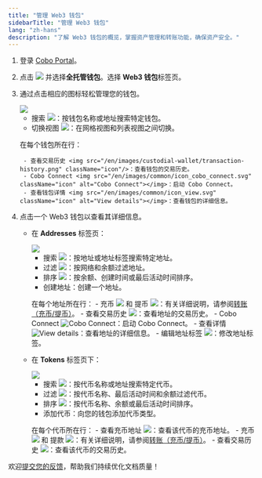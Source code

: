 ```yaml
---
title: "管理 Web3 钱包"
sidebarTitle: "管理 Web3 钱包"
lang: "zh-hans"
description: "了解 Web3 钱包的概览，掌握资产管理和转账功能，确保资产安全。"
---
```


1. 登录 [Cobo Portal](https://portal.cobo.com/login)。
2. 点击 <img src="/en/images/custodial-wallet/wallet-icon.svg" className="icon"/> 并选择**全托管钱包**。选择 **Web3 钱包**标签页。
3. 通过点击相应的图标轻松管理您的钱包。

    <img src="/cn/images/custodial-wallet/web3/web3-wallet-list.png" className="screenshot_full_screen"/>

    - 搜索 <img src="/en/images/custodial-wallet/search.svg" className="icon"/>：按钱包名称或地址搜索特定钱包。
    - 切换视图 <img src="/en/images/mpc-wallet/icon_list.svg" className="icon"></img>：在网格视图和列表视图之间切换。

    在每个钱包所在行：

        - 查看交易历史 <img src="/en/images/custodial-wallet/transaction-history.png" className="icon"/>：查看钱包的交易历史。
        - Cobo Connect <img src="/en/images/common/icon_cobo_connect.svg" className="icon" alt="Cobo Connect"></img>：启动 Cobo Connect。
        - 查看钱包详情 <img src="/en/images/common/icon_view.svg" className="icon" alt="View details"></img>：查看钱包的详细信息。

4. 点击一个 Web3 钱包以查看其详细信息。

    - 在 **Addresses** 标签页：

        <img src="/cn/images/custodial-wallet/web3/addresses-tab.png" className="screenshot_full_screen"/>

        - 搜索 <img src="/en/images/custodial-wallet/search.svg" className="icon"/>：按地址或地址标签搜索特定地址。
        - 过滤 <img src="/en/images/custodial-wallet/filter.png" className="icon"/>：按网络和余额过滤地址。
        - 排序 <img src="/en/images/smart-contract-wallet/button_sort.svg" className="icon"></img>：按余额、创建时间或最后活动时间排序。
        - 创建地址：创建一个地址。

        在每个地址所在行：
            - 充币 <img src="/en/images/custodial-wallet/deposit-icon.png" className="icon"/> 和 提币 <img src="/en/images/custodial-wallet/withdraw-icon.png" className="icon"/>：有关详细说明，请参阅[转账（充币/提币）](/cn/portal/custodial-wallets/web3-wallets/transfers)。
            - 查看交易历史 <img src="/en/images/custodial-wallet/transaction-history.png" className="icon"/>：查看地址的交易历史。
            - Cobo Connect <img src="/en/images/common/icon_cobo_connect.svg" className="icon" alt="Cobo Connect"></img>：启动 Cobo Connect。
            - 查看详情 <img src="/en/images/common/icon_view.svg" className="icon" alt="View details"></img>：查看地址的详细信息。
            - 编辑地址标签 <img src="/en/images/mpc-wallet/icon_edit.svg" className="icon"></img>：修改地址标签。

    - 在 **Tokens** 标签页下：

        <img src="/cn/images/custodial-wallet/web3/tokens-tab.png" className="screenshot_full_screen"/>

        - 搜索 <img src="/en/images/custodial-wallet/search.svg" className="icon"/>：按代币名称或地址搜索特定代币。
        - 过滤 <img src="/en/images/custodial-wallet/filter.png" className="icon"/>：按代币名称、最后活动时间和余额过滤代币。
        - 排序 <img src="/en/images/smart-contract-wallet/button_sort.svg" className="icon"></img>：按代币名称、余额或最后活动时间排序。
        - 添加代币：向您的钱包添加代币类型。

        在每个代币所在行：
            - 查看充币地址 <img src="/en/images/custodial-wallet/view-deposit-address.png" className="icon"/>：查看该代币的充币地址。
            - 充币 <img src="/en/images/custodial-wallet/deposit-icon.png" className="icon"/> 和 提款 <img src="/en/images/custodial-wallet/withdraw-icon.png" className="icon"/>：有关详细说明，请参阅[转账（充币/提币）](/cn/portal/custodial-wallets/web3-wallets/transfers)。
            - 查看交易历史 <img src="/en/images/custodial-wallet/transaction-history.png" className="icon"/>：查看该代币的交易历史。

<Tip>欢迎[提交您的反馈](https://forms.zohopublic.com/cobo/form/DocumentFeedbackForm/formperma/QvLOhxJv1_JMsJ-1dleZ8Itb_7rzN-LtgvsDdxosoVI?referrername=manuals)，帮助我们持续优化文档质量！</Tip>
